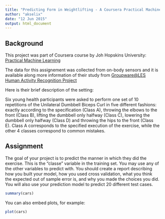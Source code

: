 ```yaml
---
title: "Predicting Form in Weightlifting - A Coursera Practical Machine Learning Assignment"
author: "akselix"
date: "12 Jun 2015"
output: html_document
---
```


## Background
This project was part of Coursera course by Joh Hopskins University: [Practical Machine Learning](https://www.coursera.org/course/predmachlearn)

The data for this assignement was collected from on-body sensors and it is available along more information of their study from [Groupware@LES Human Activity Recognition Project](http://groupware.les.inf.puc-rio.br/har#weight_lifting_exercises)

Here is their brief description of the setting:

Six young health participants were asked to perform one set of 10 repetitions of the Unilateral Dumbbell Biceps Curl in five different fashions: exactly according to the specification (Class A), throwing the elbows to the front (Class B), lifting the dumbbell only halfway (Class C), lowering the dumbbell only halfway (Class D) and throwing the hips to the front (Class E). Class A corresponds to the specified execution of the exercise, while the other 4 classes correspond to common mistakes. 

## Assignment
The goal of your project is to predict the manner in which they did the exercise. This is the "classe" variable in the training set. You may use any of the other variables to predict with. You should create a report describing how you built your model, how you used cross validation, what you think the expected out of sample error is, and why you made the choices you did. You will also use your prediction model to predict 20 different test cases. 



```r
summary(cars)
```

You can also embed plots, for example:

```r
plot(cars)
```

